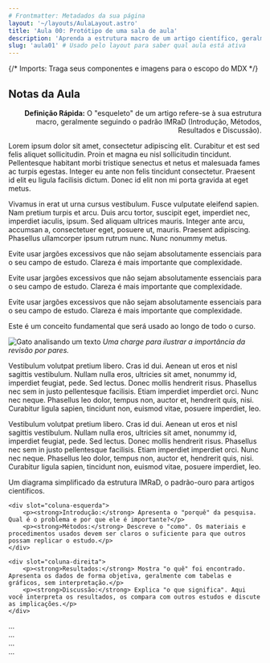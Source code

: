 ```yaml
---
# Frontmatter: Metadados da sua página
layout: '~/layouts/AulaLayout.astro'
title: 'Aula 00: Protótipo de uma sala de aula'
description: 'Aprenda a estrutura macro de um artigo científico, geralmente seguindo o padrão IMRaD (Introdução, Métodos, Resultados e Discussão), para aumentar o impacto da sua pesquisa.'
slug: 'aula01' # Usado pelo layout para saber qual aula está ativa
---
```


{/* Imports: Traga seus componentes e imagens para o escopo do MDX */}


## Notas da Aula

<PullOutBox align="right">
    <p><strong>Definição Rápida:</strong> O "esqueleto" de um artigo refere-se à sua estrutura macro, geralmente seguindo o padrão IMRaD (Introdução, Métodos, Resultados e Discussão).</p>
</PullOutBox>

Lorem ipsum dolor sit amet, consectetur adipiscing elit. Curabitur et est sed felis aliquet sollicitudin. Proin et magna eu nisl sollicitudin tincidunt. Pellentesque habitant morbi tristique senectus et netus et malesuada fames ac turpis egestas. Integer eu ante non felis tincidunt consectetur. Praesent id elit eu ligula facilisis dictum. Donec id elit non mi porta gravida at eget metus.

Vivamus in erat ut urna cursus vestibulum. Fusce vulputate eleifend sapien. Nam pretium turpis et arcu. Duis arcu tortor, suscipit eget, imperdiet nec, imperdiet iaculis, ipsum. Sed aliquam ultrices mauris. Integer ante arcu, accumsan a, consectetuer eget, posuere ut, mauris. Praesent adipiscing. Phasellus ullamcorper ipsum rutrum nunc. Nunc nonummy metus.

<InfoBox type="dica" title="Dica">
    <p>Evite usar jargões excessivos que não sejam absolutamente essenciais para o seu campo de estudo. Clareza é mais importante que complexidade.</p>
</InfoBox>
<InfoBox type="atencao" title="Ponto de Atenção">
    <p>Evite usar jargões excessivos que não sejam absolutamente essenciais para o seu campo de estudo. Clareza é mais importante que complexidade.</p>
</InfoBox>
<InfoBox type="saiba-mais" title="Saiba mais">
    <p>Evite usar jargões excessivos que não sejam absolutamente essenciais para o seu campo de estudo. Clareza é mais importante que complexidade.</p>
</InfoBox>
<InfoBox type="chave" title="Conceito-Chave">
    <p>Este é um conceito fundamental que será usado ao longo de todo o curso.</p>
</InfoBox>

<PullOutBox align="left">
    <img src={gatoCard2.src} alt="Gato analisando um texto" />
    <em>Uma charge para ilustrar a importância da revisão por pares.</em>
</PullOutBox>

Vestibulum volutpat pretium libero. Cras id dui. Aenean ut eros et nisl sagittis vestibulum. Nullam nulla eros, ultricies sit amet, nonummy id, imperdiet feugiat, pede. Sed lectus. Donec mollis hendrerit risus. Phasellus nec sem in justo pellentesque facilisis. Etiam imperdiet imperdiet orci. Nunc nec neque. Phasellus leo dolor, tempus non, auctor et, hendrerit quis, nisi. Curabitur ligula sapien, tincidunt non, euismod vitae, posuere imperdiet, leo.

Vestibulum volutpat pretium libero. Cras id dui. Aenean ut eros et nisl sagittis vestibulum. Nullam nulla eros, ultricies sit amet, nonummy id, imperdiet feugiat, pede. Sed lectus. Donec mollis hendrerit risus. Phasellus nec sem in justo pellentesque facilisis. Etiam imperdiet imperdiet orci. Nunc nec neque. Phasellus leo dolor, tempus non, auctor et, hendrerit quis, nisi. Curabitur ligula sapien, tincidunt non, euismod vitae, posuere imperdiet, leo.

<BoxArtigo type="chave" title="Estrutura IMRaD na Prática" imagem={gatoCard2Mobile.src}>
    <span slot="legenda">
        Um diagrama simplificado da estrutura IMRaD, o padrão-ouro para artigos científicos.
    </span>

    <div slot="coluna-esquerda">
        <p><strong>Introdução:</strong> Apresenta o "porquê" da pesquisa. Qual é o problema e por que ele é importante?</p>
        <p><strong>Métodos:</strong> Descreve o "como". Os materiais e procedimentos usados devem ser claros o suficiente para que outros possam replicar o estudo.</p>
    </div>
    
    <div slot="coluna-direita">
        <p><strong>Resultados:</strong> Mostra "o quê" foi encontrado. Apresenta os dados de forma objetiva, geralmente com tabelas e gráficos, sem interpretação.</p>
        <p><strong>Discussão:</strong> Explica "o que significa". Aqui você interpreta os resultados, os compara com outros estudos e discute as implicações.</p>
    </div>
</BoxArtigo>

<BoxArtigo palette="vermelho" title="Estudo de Caso: O Paradoxo de Simpson">
    <div slot="coluna-esquerda">...</div>
    <div slot="coluna-direita">...</div>
</BoxArtigo>

<BoxArtigo palette="roxo" title="Metodologia: Análise de Componentes Principais">
    <div slot="coluna-esquerda">...</div>
    <div slot="coluna-direita">...</div>
</BoxArtigo>